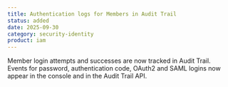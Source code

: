 ```yaml
---
title: Authentication logs for Members in Audit Trail
status: added
date: 2025-09-30
category: security-identity
product: iam
---
```


Member login attempts and successes are now tracked in Audit Trail. Events for password, authentication code, OAuth2 and SAML logins now appear in the console and in the Audit Trail API.


